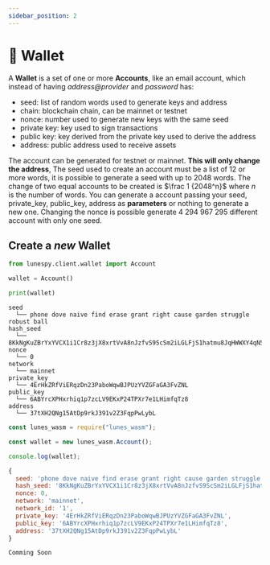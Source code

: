 ```yaml
---
sidebar_position: 2
---
```



# 🔐 Wallet

A **Wallet** is a set of one or more **Accounts**, like an email account, which instead of having _address@provider_ and _password_ has:

- seed: list of random words used to generate keys and address
- chain: blockchain chain, can be mainnet or testnet
- nonce: number used to generate new keys with the same seed
- private key: key used to sign transactions
- public key: key derived from the private key used to derive the address
- address: public address used to receive assets

The account can be generated for testnet or mainnet. **This will only change the address**,
The seed used to create an account must be a list of 12 or more words,
it is possible to generate a seed with up to 2048 words.
The change of two equal accounts to be created is $\frac 1 {2048^n}$ where $n$ is the number of words.
You can generate a account passing your seed, private_key, public_key, address as **parameters** or nothing to generate a new one.
Changing the nonce is possible generate 4 294 967 295 different account with only one seed.

## Create a _new_ Wallet

<Tabs>
  <TabItem value="Python3" label="Python3" default>

```py
from lunespy.client.wallet import Account

wallet = Account()

print(wallet)
```

```
seed
  └── phone dove naive find erase grant right cause garden struggle robust ball
hash_seed
  └── 8KkNgKuZBrYxYVCX1i1Cr8z3jX8xrtVvA8nJzfvS9ScSm2iLGLFjS1hatmu8JqHWWXY4qN5r9ukuUe45aDT9QAkCPWmFonjUiHW3
nonce
  └── 0
network
  └── mainnet
private_key
  └── 4ErHkZRfViERqzDn23PaboWqwBJPUzYVZGFaGA3FvZNL
public_key
  └── 6ABYrcXPHxrhiq1p7zcLV9EKxP24TPXr7e1LHimfqTz8
address
  └── 37tXH2QNg15AtDp9rkJ391v2Z3FqpPwLybL
```

  </TabItem>
  <TabItem value="JavaScript" label="JavaScript">

```js
const lunes_wasm = require("lunes_wasm");

const wallet = new lunes_wasm.Account();

console.log(wallet);
```

```js
{
  seed: 'phone dove naive find erase grant right cause garden struggle robust ball',
  hash_seed: '8KkNgKuZBrYxYVCX1i1Cr8z3jX8xrtVvA8nJzfvS9ScSm2iLGLFjS1hatmu8JqHWWXY4qN5r9ukuUe45aDT9QAkCPWmFonjUiHW3',
  nonce: 0,
  network: 'mainnet',
  network_id: '1',
  private_key: '4ErHkZRfViERqzDn23PaboWqwBJPUzYVZGFaGA3FvZNL',
  public_key: '6ABYrcXPHxrhiq1p7zcLV9EKxP24TPXr7e1LHimfqTz8',
  address: '37tXH2QNg15AtDp9rkJ391v2Z3FqpPwLybL'
}
```

</TabItem>

  <TabItem value="Rust" label="Rust">

```
Comming Soon
```

  </TabItem>
</Tabs>

